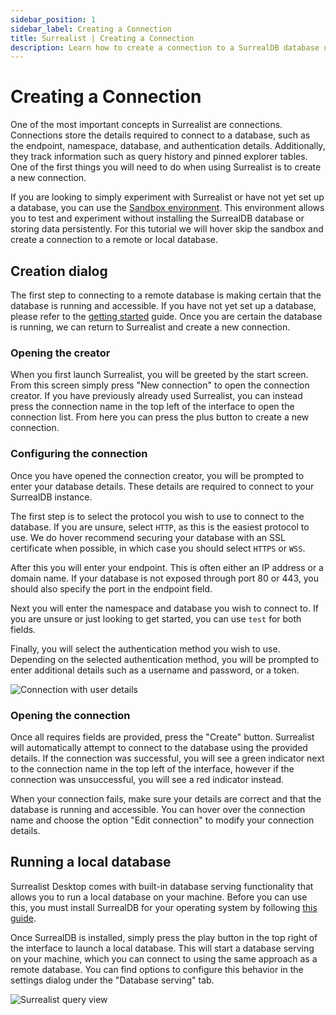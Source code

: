 ```yaml
---
sidebar_position: 1
sidebar_label: Creating a Connection
title: Surrealist | Creating a Connection
description: Learn how to create a connection to a SurrealDB database using Surrealist. You can connect to a remote database or run a local database using Surrealist Desktop.
---
```



# Creating a Connection

One of the most important concepts in Surrealist are connections. Connections store the details required to connect to a database, such as the endpoint, namespace, database, and authentication details.
Additionally, they track information such as query history and pinned explorer tables. One of the first things you will need to do when using Surrealist is to create a new connection.

If you are looking to simply experiment with Surrealist or have not yet set up a database, you can use the [Sandbox environment](/docs/surrealist/getting-started#using-the-sandbox). This environment allows you to test and experiment without installing the SurrealDB database or storing data persistently.
For this tutorial we will hover skip the sandbox and create a connection to a remote or local database.

## Creation dialog

The first step to connecting to a remote database is making certain that the database is running and accessible. If you have not yet set up a database, please refer to the [getting started](/docs/surrealdb/introduction/start) guide.
Once you are certain the database is running, we can return to Surrealist and create a new connection.

### Opening the creator

When you first launch Surrealist, you will be greeted by the start screen. From this screen simply press "New connection" to open the connection creator.
If you have previously already used Surrealist, you can instead press the connection name in the top left of the interface to open the connection list. From here you can press the plus button to create a new connection.

### Configuring the connection

Once you have opened the connection creator, you will be prompted to enter your database details. These details are required to connect to your SurrealDB instance.

The first step is to select the protocol you wish to use to connect to the database. If you are unsure, select `HTTP`, as this is the easiest protocol to use. We do hover recommend
securing your database with an SSL certificate when possible, in which case you should select `HTTPS` or `WSS`.

After this you will enter your endpoint. This is often either an IP address or a domain name. If your database is not exposed through port 80 or 443, you should also specify the port in the endpoint field.

Next you will enter the namespace and database you wish to connect to. If you are unsure or just looking to get started, you can use `test` for both fields.

Finally, you will select the authentication method you wish to use. Depending on the selected authentication method, you will be prompted to enter additional details such as a username and password, or a token.

<Image
  alt="Connection with user details"
  src={ImageNewConnection}
/>

### Opening the connection

Once all requires fields are provided, press the "Create" button. Surrealist will automatically attempt to connect to the database using the provided details.
If the connection was successful, you will see a green indicator next to the connection name in the top left of the interface, however if the connection was unsuccessful, you will see a red indicator instead.

When your connection fails, make sure your details are correct and that the database is running and accessible. You can hover over the connection name and choose the option "Edit connection"
to modify your connection details.

## Running a local database

Surrealist Desktop comes with built-in database serving functionality that allows you to run a local database on your machine. Before you can use this, you must install SurrealDB for your operating system by following [this guide](/docs/surrealdb/installation).

Once SurrealDB is installed, simply press the play button in the top right of the interface to launch a local database. This will start a database serving on your machine, which you can connect to using the same approach as a remote database.
You can find options to configure this behavior in the settings dialog under the "Database serving" tab.

<Image
  alt="Surrealist query view"
  src={ImageDatabaseServing}
/>
